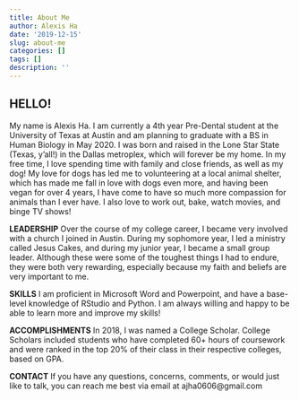 ```yaml
---
title: About Me
author: Alexis Ha
date: '2019-12-15'
slug: about-me
categories: []
tags: []
description: ''
---
```


**HELLO!**
---------------------------------------------------

My name is Alexis Ha. I am currently a 4th year Pre-Dental student at the University of Texas at Austin and am planning to graduate with a BS in Human Biology in May 2020. I was born and raised in the Lone Star State (Texas, y'all!) in the Dallas metroplex, which will forever be my home. In my free time, I love spending time with family and close friends, as well as my dog! My love for dogs has led me to volunteering at a local animal shelter, which has made me fall in love with dogs even more, and having been vegan for over 4 years, I have come to have so much more compassion for animals than I ever have. I also love to work out, bake, watch movies, and binge TV shows!

**LEADERSHIP**
Over the course of my college career, I became very involved with a church I joined in Austin. During my sophomore year, I led a ministry called Jesus Cakes, and during my junior year, I became a small group leader. Although these were some of the toughest things I had to endure, they were both very rewarding, especially because my faith and beliefs are very important to me.

**SKILLS**
I am proficient in Microsoft Word and Powerpoint, and have a base-level knowledge of RStudio and Python. I am always willing and happy to be able to learn more and improve my skills!

**ACCOMPLISHMENTS**
In 2018, I was named a College Scholar. College Scholars included students who have completed 60+ hours of coursework and were ranked in the top 20% of their class in their respective colleges, based on GPA.

**CONTACT**
If you have any questions, concerns, comments, or would just like to talk, you can reach me best via email at ajha0606@gmail.com


